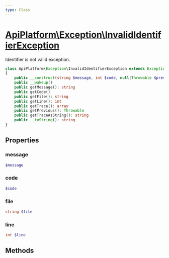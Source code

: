 ```yaml
---
type: Class
---
```


# [ApiPlatform\Exception\InvalidIdentifierException](/docs/vmain/reference/Exception/InvalidIdentifierException)

Identifier is not valid exception.


```php
class ApiPlatform\Exception\InvalidIdentifierException extends Exception implements Stringable, Throwable, `<a href="/docs/vmain/reference/Exception/ExceptionInterface">ApiPlatform\Exception\ExceptionInterface</a>`
{
    public __construct(string $message, int $code, null|Throwable $previous)
    public __wakeup()
    public getMessage(): string
    public getCode()
    public getFile(): string
    public getLine(): int
    public getTrace(): array
    public getPrevious(): Throwable
    public getTraceAsString(): string
    public __toString(): string
}
```
## Properties
### message

```php
$message
```



### code

```php
$code
```



### file

```php
string $file
```



### line

```php
int $line
```



## Methods
